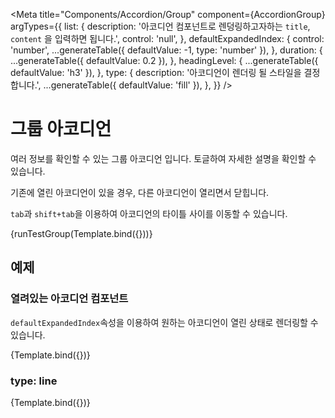 

<Meta
  title="Components/Accordion/Group"
  component={AccordionGroup}
  argTypes={{
    list: {
      description: '아코디언 컴포넌트로 렌덩링하고자하는 `title`, `content` 을 입력하면 됩니다.',
      control: 'null',
    },
    defaultExpandedIndex: {
      control: 'number',
      ...generateTable({ defaultValue: -1, type: 'number' }),
    },
    duration: {
      ...generateTable({ defaultValue: 0.2 }),
    },
    headingLevel: {
      ...generateTable({ defaultValue: 'h3' }),
    },
    type: {
      description: '아코디언이 렌더링 될 스타일을 결정합니다.',
      ...generateTable({ defaultValue: 'fill' }),
    },
  }}
/>


# 그룹 아코디언

여러 정보를 확인할 수 있는 그룹 아코디언 입니다.
토글하여 자세한 설명을 확인할 수 있습니다.

기존에 열린 아코디언이 있을 경우, 다른 아코디언이 열리면서 닫힙니다.

`tab`과 `shift+tab`을 이용하여 아코디언의 타이틀 사이를 이동할 수 있습니다.

<Canvas>
  <Story name="default">{runTestGroup(Template.bind({}))}</Story>
</Canvas>

<ArgsTable story="default" />

## 예제

### 열려있는 아코디언 컴포넌트

`defaultExpandedIndex`속성을 이용하여 원하는 아코디언이 열린 상태로 렌더링할 수 있습니다.

<Canvas>
  <Story name="open-2nd" args={{ defaultExpandedIndex: 2 }}>
    {Template.bind({})}
  </Story>
</Canvas>

### type: line

<Canvas>
  <Story name="line" args={{ type: 'line' }}>
    {Template.bind({})}
  </Story>
</Canvas>
